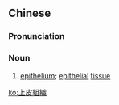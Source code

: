 {{also|上皮组织}}
==Chinese==
{{zh-forms|s=上皮组织|type=22}}

===Pronunciation===
{{zh-pron
|m=shàngpí zǔzhī
|c=soeng6 pei4 zou2 zik1
|cat=n
}}

===Noun===
{{zh-noun}}

# {{lb|zh|physiology}} [[epithelium]]; [[epithelial]] [[tissue]]

[[ko:上皮組織]]
